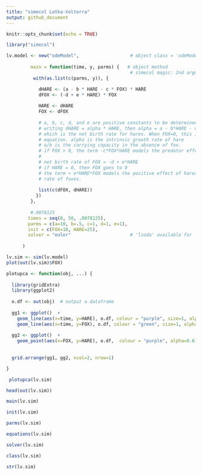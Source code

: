 ```yaml
---
title: "simecol Lotka-Volterra"
output: github_document
---
```


```r
knitr::opts_chunk$set(echo = TRUE)
```

```r

library("simecol")

lv.model <- new("odeModel",                   # object class = 'odeModel'
                
         main = function(time, y, parms) {   # object method
                                              # simecol magic: 2nd argument 'y' points to 'init'
          with(as.list(c(parms, y)), {

            dHARE <- (a - b * HARE - c * FOX) * HARE
            dFOX <- (-d + e * HARE) * FOX
            
            HARE <- dHARE
            FOX <- dFOX
            
            # a, b, c, d, and e are positive constants to be determined from field research.
            # writing dHARE = alpha * HARE, then alpha = a - b*HARE - c*FOX
            # which is the net birth rate for hares. When FOX=0, this is the logistics
            # equation. alpha is the intrinsic growth rate of hare 
            # a/b is the carrying capacity in the absence of fox.
            # if FOX > 0, the term -c*FOX*HARE models the predator effect of FOX
            #
            # net birth rate of FOX = -d + e*HARE
            # if HARE = 0, then FOX goes to 0
            # the term + e*HARE*FOX models the positive effect of hares on the birth
            # rate of foxes. 
          
            list(c(dFOX, dHARE))
           })
         },
         
         #.0078125
        times = seq(0, 50, .0078125), 
        parms = c(a=10, b=.5, c=1, d=1, e=1),
        init = c(FOX=10, HARE=25),
        solver = "euler"                      # 'lsoda' available for 'odemodel' class
        
      )
```


```r
lv.sim <- sim(lv.model)
plot(out(lv.sim)$FOX)
```


```r

plotupca <- function(obj, ...) {
  
  library(gridExtra)
  library(ggplot2)
  
  o.df <- out(obj)  # output a dataframe
  
  gg1 <- ggplot()  +
    geom_line(aes(x=time, y=HARE), o.df, colour = "purple", size=1, alpha=0.8)  +
    geom_line(aes(x=time, y=FOX), o.df, colour = "green", size=1, alpha=0.8)
  
  gg2 <- ggplot()  +
    geom_point(aes(x=FOX, y=HARE), o.df,  colour = "purple", alpha=0.6) 
  
  
  grid.arrange(gg1, gg2, ncol=2, nrow=1)

}

```

```r
 plotupca(lv.sim)
```

```r
head(out(lv.sim))
```

```r
main(lv.sim)
```

```r
init(lv.sim)
```

```r
parms(lv.sim)
```

```r
equations(lv.sim)
```

```r
solver(lv.sim)
```

```r
class(lv.sim)
```

```r
str(lv.sim)
```
